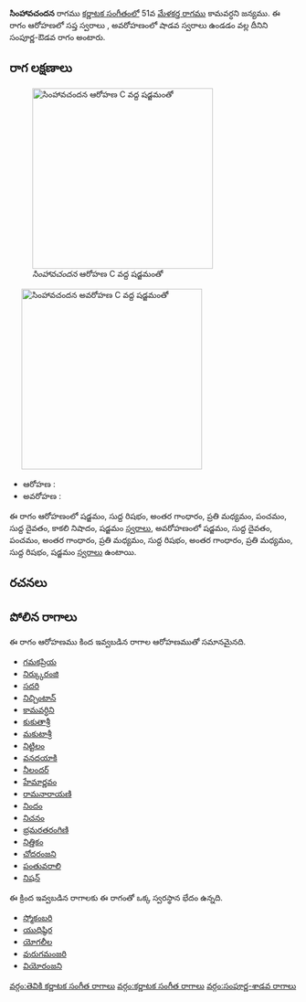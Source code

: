 {{Infobox ragam
	| name          	= సింహావచందన
	| synonym	    	= 
	| mela          	= 
	| chakra        	= 
	| janaka        	= 
	| type          	= సంపూర్ణ-శాడవ
	| arohanam      	= {{svaraC|S|R1|G3|M2|P|D1|N3|S'}} 
	| avarohanam    	= {{svaraC|S'|D1|P|G3|M2|R1|G3|M2|R1|S}}
	| jeeva         	=
	| chhaya        	=
	| nyasa         	=
	| vishesha      	= 
	| equivalent  		= 
}}
{{కర్ణాటక సంగీత రాగాలు}}
'''సింహావచందన''' రాగము [[కర్ణాటక సంగీతం]]లో 51వ [[మేళకర్త రాగము]] కామవర్ధని జన్యము.  ఈ రాగం ఆరోహణలో సప్త స్వరాలు , అవరోహణంలో షాడవ స్వరాలు ఉండడం వల్ల దీనిని సంపూర్ణ-ఔడవ రాగం అంటారు.


==రాగ లక్షణాలు==
[[Image:simhavacandana_ar_kb2wiki.png|thumb|right|316px|''సింహావచందన'' ఆరోహణ C వద్ద షడ్జమంతో]]
	[[Image:simhavacandana_av_kb2wiki.png|thumb|right|316px|''సింహావచందన'' అవరోహణ C వద్ద షడ్జమంతో]]

* ఆరోహణ : {{svaraC|S|R1|G3|M2|P|D1|N3|S'}} 
* అవరోహణ : {{svaraC|S'|D1|P|G3|M2|R1|G3|M2|R1|S}}

ఈ రాగం ఆరోహణంలో షడ్జమం, సుద్ద  రిషభం, అంతర గాంధారం, ప్రతి మధ్యమం, పంచమం, సుద్ద దైవతం, కాకలి  నిషాదం, షడ్జమం [[స్వరాలు]], అవరోహణంలో షడ్జమం, సుద్ద దైవతం, పంచమం, అంతర గాంధారం, ప్రతి మధ్యమం, సుద్ద  రిషభం, అంతర గాంధారం, ప్రతి మధ్యమం, సుద్ద  రిషభం, షడ్జమం [[స్వరాలు]] ఉంటాయి.

==రచనలు==



==పోలిన రాగాలు==
ఈ రాగం ఆరోహణము కింద ఇవ్వబడిన రాగాల ఆరోహణముతో సమానమైనది.
* [[గమకప్రియ]]
* [[నిర్క్కురంజి]]
* [[సదరి]]
* [[నిచ్చింటాన్]]
* [[కామవర్ధిని]]
* [[కుకుతాశ్రీ]]
* [[మకుటాశ్రీ]]
* [[నిట్టిలం]]
* [[వనదయాకి]]
* [[నీలందర్]]
* [[హేమార్ణవం]]
* [[రామనారాయణి]]
* [[నిందం]]
* [[నిచనం]]
* [[భ్రమరతరంగిణి]]
* [[నిత్తికం]]
* [[ చోదరంజని]]
* [[పంతువరాలి]]
* [[నిషన్]]

ఈ క్రింద ఇవ్వబడిన రాగాలకు ఈ రాగంతో ఒక్క స్వరస్థాన భేదం ఉన్నది.
* [[స్మోకంబరి]]
* [[యుధిష్ఠిర]]
* [[యోగలీల]]
* [[వురుగమంజరి]]
* [[వియోరంజని]]



[[వర్గం:తెవికి కర్ణాటక సంగీత రాగాలు]]
[[వర్గం:కర్ణాటక సంగీత రాగాలు]]
[[వర్గం:సంపూర్ణ-శాడవ రాగాలు]]